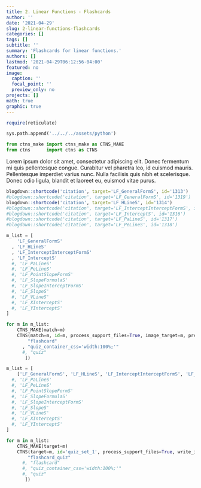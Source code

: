```yaml
---
title: 2. Linear Functions - Flashcards
author: ''
date: '2021-04-29'
slug: 2-linear-functions-flashcards
categories: []
tags: []
subtitle: ''
summary: 'Flashcards for linear functions.'
authors: []
lastmod: '2021-04-29T06:12:56-04:00'
featured: no
image:
  caption: ''
  focal_point: ''
  preview_only: no
projects: []
math: true
graphic: true
---
```

```r
require(reticulate)
```

```python
sys.path.append('../../../assets/python')

from ctns_make import ctns_make as CTNS_MAKE
from ctns      import ctns as CTNS
```

Lorem ipsum dolor sit amet, consectetur adipiscing elit. Donec fermentum mi quis pellentesque congue. Curabitur vel pharetra leo, id euismod mauris. Pellentesque imperdiet varius nunc. Nulla facilisis quis nibh et scelerisque. Donec odio ligula, blandit et laoreet eu, euismod vitae purus. 

```r
blogdown::shortcode('citation', target='LF_GeneralFormS', id='1313')
#blogdown::shortcode('citation', target='LF_GeneralFormS', id='1319')
blogdown::shortcode('citation', target='LF_HLineS', id='1314')
#blogdown::shortcode('citation', target='LF_InterceptInterceptFormS', id='1315')
#blogdown::shortcode('citation', target='LF_InterceptS', id='1316')
#blogdown::shortcode('citation', target='LF_PaLineS', id='1317')
#blogdown::shortcode('citation', target='LF_PeLineS', id='1318')
```

```python
m_list = [
    'LF_GeneralFormS'
  , 'LF_HLineS'
  , 'LF_InterceptInterceptFormS'
  , 'LF_InterceptS'
  #, 'LF_PaLineS'
  #, 'LF_PeLineS'
  #, 'LF_PointSlopeFormS'
  #, 'LF_SlopeFormulaS'
  #, 'LF_SlopeInterceptFormS'
  #, 'LF_SlopeS'
  #, 'LF_VLineS'
  #, 'LF_XInterceptS'
  #, 'LF_YInterceptS'
]

for m in m_list:
    CTNS_MAKE(match=m)
    CTNS(match=m, id=m, process_support_files=True, image_target=m, preview=True, encrypt=False, opt_ctns = [ 
        "flashcard"
      , "quiz_container_css='width:100%;'"
      #, "quiz" 
       ])
```

```python
m_list = [
    ['LF_GeneralFormS', 'LF_HLineS', 'LF_InterceptInterceptFormS', 'LF_InterceptS']
  #, 'LF_PaLineS'
  #, 'LF_PeLineS'
  #, 'LF_PointSlopeFormS'
  #, 'LF_SlopeFormulaS'
  #, 'LF_SlopeInterceptFormS'
  #, 'LF_SlopeS'
  #, 'LF_VLineS'
  #, 'LF_XInterceptS'
  #, 'LF_YInterceptS'
]

for m in m_list:
    CTNS_MAKE(target=m)
    CTNS(target=m, id='quiz_set_1', process_support_files=True, write_image=True, image_target=m, preview=True, encrypt=False, opt_ctns = [ 
        "flashcard_quiz"
      #, "flashcard"
      #, "quiz_container_css='width:100%;'"
      #, "quiz" 
       ])
```
